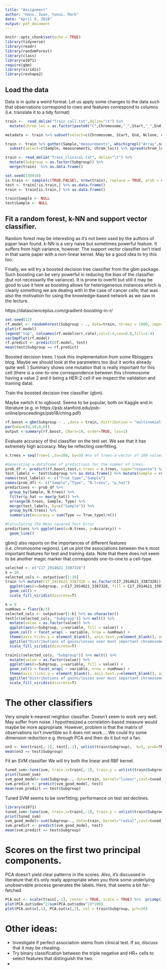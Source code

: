 ```yaml
---
title: "Assignment"
author: "Hans, Iwan, Yunus, Mark"
date: "April 9, 2018"
output: pdf_document
---
```


```r
knitr::opts_chunk$set(echo = TRUE)
library(tidyverse)
library(readr)
library(randomForest)
library(class)
library(e1071)
require(gbm)
library(viridis)
library(reshape2)
```

## Load the data

Data is in quite a weird format. Let us apply some changes to the data such that observations correspond to rows and features correspond to columns (i.e. translate it to a tidy format)

```r
train <-  read_delim("Train_call.txt",delim="\t") %>%
  mutate(chrom_loc = as.factor(paste0("C",Chromosome,"_",Start,"_",End)))

metadata <- train %>% subset(select=c(Chromosome, Start, End, Nclone, chrom_loc))

train <- train %>% gather(Sample,"measurements", which(grepl("Array",names(train)))) %>%
  subset(select=c(Sample, measurements, chrom_loc)) %>% spread(chrom_loc, measurements)

train <- read_delim("Train_clinical.txt", delim="\t") %>%
  mutate(Subgroup = as.factor(Subgroup)) %>%
  merge(train)  %>% as.data.frame()

set.seed(130910)
is.train <- sample(c(TRUE,FALSE), nrow(train), replace = TRUE, prob = c(0.8,0.2))
test <- train[!is.train,] %>% as.data.frame()
train <- train[is.train,] %>% as.data.frame()

train$Sample <- NULL
test$Sample <- NULL
```

## Fit a random forest, k-NN and support vector classifier.

Random forest may be interesting as it's not been used by the authors of paper Iwan found. k-NN is a very naive but sometimes powerful feature. It suffers from high variance, however. The support vector classifier isn't tried in that same paper with a non-linear kernel. May be a good idea to try this too.

Finally, we will try a boosted decision tree classifier from the gbm package. Such boosting can be very powerful in reducing the bias of the classifier (but not necessarily the variance). It is prone to overfit but still it may be good to use it here as boosting allows for heterogeneous instances which is clearly something we are dealing with in the case of cancer cells; that was also the motivation for using the knowledge-based network as we saw in the lecture.

https://datascienceplus.com/gradient-boosting-in-r/

```r
set.seed(12)
rf.model <- randomForest(Subgroup ~ ., data=train, ntrees = 1000, importance=TRUE)
plot(rf.model)
legend("top", colnames(rf.model$err.rate),col=1:4,cex=0.8,fill=1:4)
varImpPlot(rf.model)
rf.predict <- predict(rf.model, test)
mean(test$Subgroup == rf.predict)
```


Boosted decision trees. I took this implementation from some Rbloggers blog. Maybe we should look at the parameters too (but it works already quite well. ) Summary shows one mutation that is really important for this cell (there is a one-to-one correspondence between this chromosome having a value 2 and it being a HER-2 cell if we inspect the validation and training data).

Train the boosted decision tree classifier (gbm).

Maybe switch it to xgboost. Seems to be popular, both on Kaggle and in literature (e.g. in https://psb.stanford.edu/psb-online/proceedings/psb18/ching.pdf)

```r
rf.boost = gbm(Subgroup ~ . ,data = train, distribution = "multinomial", n.trees = 10000, shrinkage = 0.01, interaction.depth = 4)
par(oma=c(0,10,0,0))
output <-summary(rf.boost, cBars=10, order=TRUE, las=1)
```

Evaluate accuracy of thsi classifier on the test set. We see that it has extremely high accuracy. May be reflecting overfitting.

```r
n.trees = seq(from=1 ,to=100, by=3) #no of trees-a vector of 100 values 

#Generating a dataframe of predictions for the number of trees.
prob_df <- predict(rf.boost,test,n.trees = n.trees, type="response") %>% melt()
test_labels <- test$Subgroup %>% as.data.frame() %>% mutate(Sample = row_number())
names(test_labels) <- c("True_type","Sample")
names(prob_df) <- c("Sample","Type", "N.trees", "p_hat")
predictions <- prob_df %>%
  group_by(Sample, N.trees) %>%
  filter(p_hat == max(p_hat)) %>%
  arrange(N.trees, Sample, Type) %>%
  merge(test_labels, by=c("Sample")) %>%
  group_by(N.trees) %>%
  summarize(Accuracy = sum(Type == True_type)/n())

#Calculating The Mean squared Test Error
predictions %>% ggplot(aes(x=N.trees, y=Accuracy)) +
  geom_line()
```

gbm() also reports on the importances of different features (i.e. chromosome regions). Let us plot the associations between the k most important features for test and training data. Note that there does not seem to be another magic marker that corresponds one-to-one to a cell-type. 

```r
selected <- c("C17_2914621_3387328")
k = 10
selected_cols <- output$var[1:10]
train %>% mutate(C17_2914621_3387328 = as.factor(C17_2914621_3387328)) %>%
  ggplot(aes(x=Subgroup, y=C17_2914621_3387328, fill = C17_2914621_3387328)) +
  geom_col() +
  scale_fill_viridis(discrete=T)
```

```r
k = 9
numRows = floor(k/3)
selected_cols <- output$var[1:k] %>% as.character()
test[c(selected_cols, "Subgroup")] %>% melt() %>%
  mutate(value = as.factor(value)) %>%
  ggplot(aes(x=Subgroup, y=variable, fill = value)) +
  geom_col() + facet_wrap( ~ variable, nrow = numRows) + 
  theme(axis.ticks.y = element_blank(), axis.text.y=element_blank(), axis.title.y = element_blank()) + 
  ggtitle("Distributions of gains/losses over most important chromosomes as identified by the GBM classifier (test data!)") +
  scale_fill_viridis(discrete=T)

train[c(selected_cols, "Subgroup")] %>% melt() %>%
  mutate(value = as.factor(value)) %>%
  ggplot(aes(x=Subgroup, y=variable, fill = value)) +
  geom_col() + facet_wrap( ~ variable, nrow = numRows) + 
  theme(axis.ticks.y = element_blank(), axis.text.y=element_blank(), axis.title.y = element_blank()) +
  ggtitle("Distributions of gains/losses over most important chromosomes as identified by the GBM classifier (training data!)") + 
  scale_fill_viridis(discrete=T)
```

# The other classifiers

Very simple k-nearest neighbor classifier. Doesn't seem to work very well. May suffer from noise. I hypothesized a correlation-based measure would maybe be more appropriate. However, problem is that the matrix of observations isn't invertible so it does not work.... We could try some dimension reduction e.g. through PCA and then do it but not a fan.


```r
nn3 <- knn(train[,-1], test[,-1], unlist(train$Subgroup),  k=5, prob=TRUE)
mean(nn3 == test$Subgroup)

```

Fit an SVM classifier We will try both the linear and RBF kernel.

```r
tuned_svm<-tune(svm, train.x=train[,-1], train.y = unlist(train$Subgroup),kernel="linear", range=list(cost=10^(-2:2)))
print(tuned_svm)
svm_good_model<-svm(Subgroup~., data=train, kernel="linear",cost=tuned_svm$best.parameters$cost)
svm.predict <- predict(svm_good_model, test)
mean(svm.predict == test$Subgroup)
```

Tuned SVM seems to be overfitting; performance on test set declines.

```r
library(e1071)
tuned_svm<-tune(svm, train.x=train[,-1], train.y = unlist(train$Subgroup),kernel="radial", range=list(cost=2^seq(-5,15,2), gamma=2^seq(-15,3,2)))
print(tuned_svm)
svm_good_model<-svm(Subgroup~., data=train, kernel="radial",cost=tuned_svm$best.parameters$cost)
svm.predict <- predict(svm_good_model, test)
mean(svm.predict == test$Subgroup)
```

# Scores on the first two principal components.

PCA doesn't yield clear patterns in the scores. Also, it's discussed in literature that it's only really appropriate when you think some underlying unobservable process generates the labels. Here, that seems a bit far-fetched.

```r
PCA.out <- scale(train[,-1], center = TRUE, scale = TRUE) %>%  prcomp()
plot(PCA.out$sdev^2/sum(PCA.out$sdev^2)*100)
plot(PCA.out$x[,1], PCA.out$x[,2], col = train$Subgroup, pch=16)
```

# Other ideas:
- Investigate if perfect association stems from clinical test. If so, discuss that it may be cheating.
- Try binary classification between the triple negative and HR+ cells to select features that distinguish the two.
- 